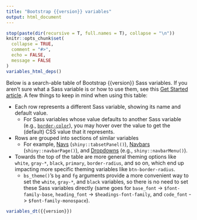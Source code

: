 ```yaml
---
title: "Bootstrap {{version}} variables"
output: html_document
---
```


<!-- Generated by _variables-template.Rmd: do not edit by hand -->

```r
stop(paste(dir(recursive = T, full.names = T), collapse = "\n"))
knitr::opts_chunk$set(
  collapse = TRUE,
  comment = "#>",
  echo = FALSE, 
  message = FALSE
)
variables_html_deps()
```

Below is a search-able table of Bootstrap {{version}} Sass variables. If you aren't sure what a Sass variable is or how to use them, see this [Get Started article](bslib.html#low-level). A few things to keep in mind when using this table:

* Each row represents a different Sass variable, showing its name and default value.
    * For Sass variables whose value defaults to another Sass variable (e.g., [`border-color`](#border-color)), you may hover over the value to get the (default) CSS value that it represents.
* Rows are grouped into sections of similar variables
    * For example, [Navs](#nav-link-padding-y) (`shiny::tabsetPanel()`), [Navbars](#navbar-padding-y) (`shiny::navbarPage()`), and [Dropdowns](#dropdown-min-width) (e.g., `shiny::navbarMenu()`).
* Towards the top of the table are more general theming options like `white`, `gray-*`, `black`, `primary`, `border-radius`, and so on, which end up impacting more specific theming variables like `btn-border-radius`.
    * `bs_theme()`'s `bg` and `fg` arguments provide a more convenient way to set the `white`, `gray-*`, and `black` variables, so there is no need to set these Sass variables directly (same goes for `base_font` -> `$font-family-base`, `heading_font` -> `$headings-font-family`, and `code_font` -> `$font-family-monospace`).


<div id = "table-wrapper">
```r
variables_dt({{version}})
```
</div>
